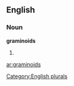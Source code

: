 ==English==

===Noun===
'''graminoids'''

# {{plural of|[[graminoid]]}}

[[Category:English plurals]]

[[ar:graminoids]]
